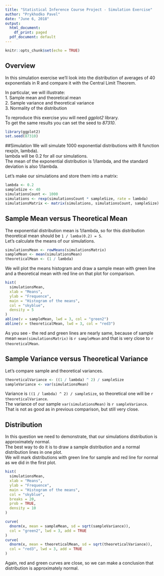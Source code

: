 ```yaml
---
title: "Statistical Inference Course Project - Simulation Exercise"
author: "Prykhodko Pavel"
date: "June 6, 2018"
output:
  html_document:
    df_print: paged
  pdf_document: default
---
```


```r
knitr::opts_chunk$set(echo = TRUE)
```

## Overview
In this simulation exercise we'll look into the distribution of averages of 40 exponentials in R and compare it with the Central Limit Theorem.  

In particular, we will illustrate:  
1. Sample mean and theoretical mean  
2. Sample variance and theoretical variance  
3. Normality of the distribution  
 
To reproduce this exercise you will need *ggplot2* library.  
To get the same results you can set the seed to _87310_.
 
```r
library(ggplot2)
set.seed(87310)
```
 
##Simulation
We will simulate 1000 exponential distributions with R function rexp(n, lambda).  
lambda will be 0.2 for all our simulations.  
The mean of the exponential distribution is 1/lambda, and the standard deviation is also 1/lambda.

Let's make our simulations and store them into a matrix:
```r
lambda <- 0.2
sampleSize <- 40 
simulationsCount <- 1000
simulations <- rexp(simulationsCount * sampleSize, rate = lambda)
simulationsMatrix <- matrix(simulations, simulationsCount, sampleSize)
```


## Sample Mean versus Theoretical Mean
The exponential distribution mean is 1/lambda, so for this distribution theoretical mean should be ```1 / lamba(0.2) = 5```.  
Let's calculate the means of our simulations.
```r
simulationsMean <- rowMeans(simulationsMatrix)
sampleMean <- mean(simulationsMean)
theoreticalMean <- (1 / lambda)
```

We will plot the means histogram and draw a sample mean with green line and a theoretical mean with red line on that plot for comparison.  
```r
hist(
  simulationsMean,
  xlab = "Means",
  ylab = "Frequence",
  main = "Histogram of the means",
  col = "skyblue",
  density = 5
)
abline(v = sampleMean, lwd = 3, col = "green2")
abline(v = theoreticalMean, lwd = 3, col = "red3")
```

As you see - the red and green lines are nearly same, because of sample mean ```mean(simulationsMatrix)``` is `r sampleMean` and that is very close to `r theoreticalMean`.  
  
  
## Sample Variance versus Theoretical Variance
Let's compare sample and theoretical variances.  
```r
theoreticalVariance <- ((1 / lambda) ^ 2) / sampleSize
sampleVariance <- var(simulationsMean)

```
Variance is ```((1 / lambda) ^ 2) / sampleSize```, so theoretical one will be `r theoreticalVariance`.  
The variance of our sample ```var(simulationsMean)``` is `r sampleVariance`.  
That is not as good as in previous comparison, but still very close.  
  
    
## Distribution
In this question we need to demonstrate, that our simulations distribution is approximately normal.  
The best way to do it is to draw a sample distribution and a normal distribution lines in one plot.  
We will mark distributions with green line for sample and red line for normal as we did in the first plot.  
```r
hist(
  simulationsMean,
  xlab = "Means",
  ylab = "Frequence",
  main = "Histogram of the means",
  col = "skyblue",
  breaks = 20,
  prob = TRUE,
  density = 10
)

curve(
  dnorm(x, mean = sampleMean, sd = sqrt(sampleVariance)), 
  col = "green2", lwd = 3, add = TRUE
)
curve(
  dnorm(x, mean = theoreticalMean, sd = sqrt(theoreticalVariance)), 
  col = "red3", lwd = 3, add = TRUE
)
```
Again, red and green curves are close, so we can make a conclusion that distribution is approximately normal.
